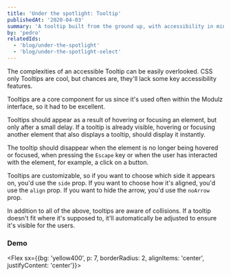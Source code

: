 ```yaml
---
title: 'Under the spotlight: Tooltip'
publishedAt: '2020-04-03'
summary: 'A tooltip built from the ground up, with accessibility in mind.'
by: 'pedro'
relatedIds:
  - 'blog/under-the-spotlight'
  - 'blog/under-the-spotlight-select'
---
```



The complexities of an accessible Tooltip can be easily overlooked. CSS only Tooltips are cool, but chances are, they'll lack some key accessibility features.

Tooltips are a core component for us since it's used often within the Modulz interface, so it had to be excellent.

<ProductVideo src={tooltip} />

Tooltips should appear as a result of hovering or focusing an element, but only after a small delay. If a tooltip is already visible, hovering or focusing another element that also displays a tooltip, should display it instantly.

The tooltip should disappear when the element is no longer being hovered or focused, when pressing the `Escape` key or when the user has interacted with the element, for example, a click on a button.

Tooltips are customizable, so if you want to choose which side it appears on, you'd use the `side` prop. If you want to choose how it's aligned, you'd use the `align` prop. If you want to hide the arrow, you'd use the `noArrow` prop.

In addition to all of the above, tooltips are aware of collisions. If a tooltip doesn't fit where it's supposed to, it'll automatically be adjusted to ensure it's visible for the users.

<ProductVideo small src={demo} />

### Demo

<Flex sx={{bg: 'yellow400', p: 7, borderRadius: 2, alignItems: 'center', justifyContent: 'center'}}>

<Tooltip label="Remove property" align="center">
  <IconButton>
    <TrashIcon />
  </IconButton>
</Tooltip>

<Tooltip label="Close popover" side="top" align="center">
  <IconButton ml={2}>
    <CrossIcon />
  </IconButton>
</Tooltip>

<Tooltip label="Reload window" align="center">
  <IconButton ml={2}>
    <ReloadIcon />
  </IconButton>
</Tooltip>

</Flex>
